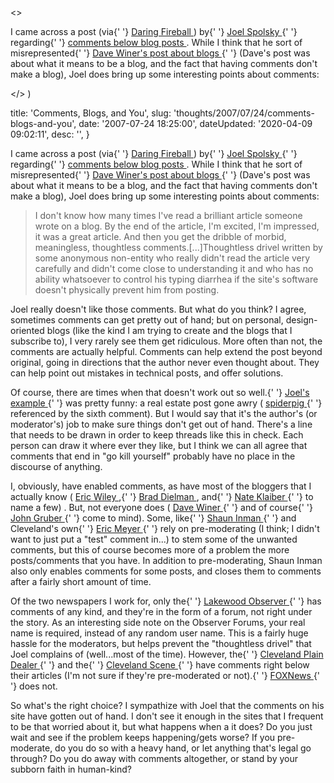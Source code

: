 

  <>
    <p>
      I came across a post (via{' '}
      <a href="http&#58;//daringfireball.net/" title="Daring Fireball">
        Daring Fireball
      </a>
      ) by{' '}
      <a href="http&#58;//www.joelonsoftware.com" title="Joel Spolsky">
        Joel Spolsky
      </a>{' '}
      regarding{' '}
      <a
        href="http&#58;//www.joelonsoftware.com/items/2007/07/20.html"
        title="Learning from Dave Winer"
      >
        comments below blog posts
      </a>
      . While I think that he sort of misrepresented{' '}
      <a
        href="http&#58;//www.scripting.com/2007/01/01.html#theUneditedVoiceOfAPerson"
        title="The unedited voice of a person"
      >
        Dave Winer's post about blogs
      </a>{' '}
      (Dave's post was about what it means to be a blog, and the fact that
      having comments don't make a blog), Joel does bring up some interesting
      points about comments&#58;
    </p>
  </>
)


  title: 'Comments, Blogs, and You',
  slug: 'thoughts/2007/07/24/comments-blogs-and-you',
  date: '2007-07-24 18:25:00',
  dateUpdated: '2020-04-09 09:02:11',
  desc: '',
}

<p>
  I came across a post (via{' '}
  <a href="http://daringfireball.net/" title="Daring Fireball">
    Daring Fireball
  </a>
  ) by{' '}
  <a href="http://www.joelonsoftware.com" title="Joel Spolsky">
    Joel Spolsky
  </a>{' '}
  regarding{' '}
  <a
    href="http://www.joelonsoftware.com/items/2007/07/20.html"
    title="Learning from Dave Winer"
  >
    comments below blog posts
  </a>
  . While I think that he sort of misrepresented{' '}
  <a
    href="http://www.scripting.com/2007/01/01.html#theUneditedVoiceOfAPerson"
    title="The unedited voice of a person"
  >
    Dave Winer's post about blogs
  </a>{' '}
  (Dave's post was about what it means to be a blog, and the fact that having
  comments don't make a blog), Joel does bring up some interesting points about
  comments:
</p>

<blockquote cite="http://www.joelonsoftware.com/items/2007/07/20.html">
  <p>
    I don't know how many times I've read a brilliant article someone wrote on a
    blog. By the end of the article, I'm excited, I'm impressed, it was a great
    article. And then you get the dribble of morbid, meaningless, thoughtless
    comments.[...]Thoughtless drivel written by some anonymous non-entity who
    really didn't read the article very carefully and didn't come close to
    understanding it and who has no ability whatsoever to control his typing
    diarrhea if the site's software doesn't physically prevent him from posting.
  </p>
</blockquote>
<p>
  Joel really doesn't like those comments. But what do you think? I agree,
  sometimes comments can get pretty out of hand; but on personal,
  design-oriented blogs (like the kind I am trying to create and the blogs that
  I subscribe to), I very rarely see them get ridiculous. More often than not,
  the comments are actually helpful. Comments can help extend the post beyond
  original, going in directions that the author never even thought about. They
  can help point out mistakes in technical posts, and offer solutions.
</p>

<p>
  Of course, there are times when that doesn't work out so well.{' '}
  <a
    href="http://www.curbed.com/archives/2007/07/18/south_williamsburg_getting_a_little_more_religion.php"
    title="South Williamsburg Getting a Little More Religion"
  >
    Joel's example
  </a>{' '}
  was pretty funny: a real estate post gone awry (
  <a href="http://en.wikipedia.org/wiki/Spiderpig" title="Spiderpig">
    spiderpig
  </a>{' '}
  referenced by the sixth comment). But I would say that it's the author's (or
  moderator's) job to make sure things don't get out of hand. There's a line
  that needs to be drawn in order to keep threads like this in check. Each
  person can draw it where ever they like, but I think we can all agree that
  comments that end in "go kill yourself" probably have no place in the
  discourse of anything.
</p>

<p>
  I, obviously, have enabled comments, as have most of the bloggers that I
  actually know (
  <a href="http://www.wileymedia.com/weblog/" title="Eric Wiley">
    Eric Wiley
  </a>
  ,{' '}
  <a href="http://braddielman.com/" title="Brad Dielman">
    Brad Dielman
  </a>
  , and{' '}
  <a href="http://www.nateklaiber.com/" title="Nate Klaiber">
    Nate Klaiber
  </a>{' '}
  to name a few) . But, not everyone does (
  <a href="http://www.scripting.com/" title="Scripting News">
    Dave Winer
  </a>{' '}
  and of course{' '}
  <a href="http://daringfireball.net/" title="John Gruber">
    John Gruber
  </a>{' '}
  come to mind). Some, like{' '}
  <a href="http://shauninman.com/" title="Shaun Inman">
    Shaun Inman
  </a>{' '}
  and Cleveland's own{' '}
  <a href="http://meyerweb.com" title="Eric Meyer">
    Eric Meyer
  </a>{' '}
  rely on pre-moderating (I think; I didn't want to just put a "test" comment
  in...) to stem some of the unwanted comments, but this of course becomes more
  of a problem the more posts/comments that you have. In addition to
  pre-moderating, Shaun Inman also only enables comments for some posts, and
  closes them to comments after a fairly short amount of time.
</p>

<p>
  Of the two newspapers I work for, only the{' '}
  <a href="http://lakewoodobserver.com" title="The Lakewood Observer">
    Lakewood Observer
  </a>{' '}
  has comments of any kind, and they're in the form of a forum, not right under
  the story. As an interesting side note on the Observer Forums, your real name
  is required, instead of any random user name. This is a fairly huge hassle for
  the moderators, but helps prevent the "thoughtless drivel" that Joel complains
  of (well...most of the time). However, the{' '}
  <a href="http://cleveland.com" title="Cleveland Plain Dealer">
    Cleveland Plain Dealer
  </a>{' '}
  and the{' '}
  <a href="http://www.clevescene.com/" title="Cleveland Scene">
    Cleveland Scene
  </a>{' '}
  have comments right below their articles (I'm not sure if they're
  pre-moderated or not).{' '}
  <a href="http://foxnews.com" title="FOXNews">
    FOXNews
  </a>{' '}
  does not.
</p>

<p>
  So what's the right choice? I sympathize with Joel that the comments on his
  site have gotten out of hand. I don't see it enough in the sites that I
  frequent to be that worried about it, but what happens when a it does? Do you
  just wait and see if the problem keeps happening/gets worse? If you
  pre-moderate, do you do so with a heavy hand, or let anything that's legal go
  through? Do you do away with comments altogether, or stand by your subborn
  faith in human-kind?
</p>
